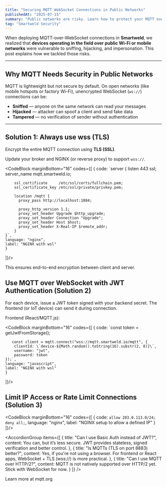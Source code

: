 ```yaml
---
title: "Securing MQTT WebSocket Connections in Public Networks"
publishedAt: "2025-07-15"
summary: "Public networks are risky. Learn how to protect your MQTT over WebSocket connections using TLS, JWT, IP filtering, and authentication best practices."
tag: "Smartweld Security"
---
```


When deploying MQTT-over-WebSocket connections in **Smartweld**, we realized that **devices operating in the field over public Wi-Fi or mobile networks** were vulnerable to sniffing, hijacking, and impersonation. This post explains how we tackled those risks.

---

## Why MQTT Needs Security in Public Networks

MQTT is lightweight but not secure by default. On open networks (like mobile hotspots or factory Wi-Fi), unencrypted WebSocket (`ws://`) connections can be:

- **Sniffed** — anyone on the same network can read your messages
- **Hijacked** — attacker can spoof a client and send fake data
- **Tampered** — no verification of sender without authentication

<Feedback
  icon
  variant="danger"
  title="MQTT is insecure by default"
  description="Without TLS and authentication, anyone can subscribe or publish to your MQTT topics and access sensitive device data."
  marginBottom="24"
/>

---

## Solution 1: Always use wss (TLS)

Encrypt the entire MQTT connection using **TLS (SSL)**.

Update your broker and NGINX (or reverse proxy) to support `wss://`.


<CodeBlock 
  marginBottom="16"
  codes={[
    {
      code:
      `server {
        listen 443 ssl;
        server_name mqtt.smartweld.io;

        ssl_certificate     /etc/ssl/certs/fullchain.pem;
        ssl_certificate_key /etc/ssl/private/privkey.pem;

        location /mqtt {
          proxy_pass http://localhost:1884;

          proxy_http_version 1.1;
          proxy_set_header Upgrade $http_upgrade;
          proxy_set_header Connection "Upgrade";
          proxy_set_header Host $host;
          proxy_set_header X-Real-IP $remote_addr;
        }
    }`,
    language: "nginx",
    label: "NGINX with wsl"
    }
]}/>

This ensures end-to-end encryption between client and server.


## Use MQTT over WebSocket with JWT Authentication (Solution 2)
For each device, issue a JWT token signed with your backend secret. The frontend (or IoT device) can send it during connection.

Frontend (React/MQTT.js):

<CodeBlock 
  marginBottom="16"
  codes={[
    {
      code:
      `const token = getJwtFromStorage();

       const client = mqtt.connect("wss://mqtt.smartweld.io/mqtt", {
        clientId: \`device-${Math.random().toString(16).substr(2, 8)}\`,
        username: "jwt",
        password: token
    });`,
    language: "javascript",
    label: "NGINX with wsl"
    }
]}/>


## Limit IP Access or Rate Limit Connections (Solution 3)

<CodeBlock 
  marginBottom="16"
  codes={[
    {
      code:
      `allow 203.0.113.0/24;
       deny all;`,
    language: "nginx",
    label: "NGINX setup to allow a defined IP"
    }
]}/>


<AccordionGroup
items={[
{
title: "Can I use Basic Auth instead of JWT?",
content: <Text variant="body-default-s" onBackground="neutral-weak">You can, but it’s less secure. JWT provides stateless, signed verification and better control.</Text>
},
{
title: "Is MQTTs (TLS on port 8883) better?",
content: <Text variant="body-default-s" onBackground="neutral-weak">Yes, if you're not using a browser. For frontend or React apps, WebSocket + TLS (wss://) is more practical.</Text>
},
{
title: "Can I use MQTT over HTTP/2?",
content: <Text variant="body-default-s" onBackground="neutral-weak">MQTT is not natively supported over HTTP/2 yet. Stick with WebSocket for now.</Text>
}
]}
/>

<Row fillWidth horizontal="center" marginTop="16"> <SmartLink href="https://mqtt.org" suffixIcon="chevronRight">Learn more at mqtt.org</SmartLink> </Row>